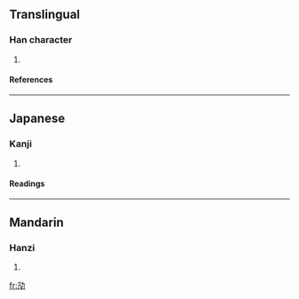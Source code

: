 ==Translingual==
===Han character===
{{Han char|rn=19|rad=力|as=04|sn=6|four=|canj=卜弓大尸 (YNKS)}}
# {{defn|Han}}
====References====
{{Han ref|kx=0146.210|dkj=02306|dj=0330.100|hdz=10367.090|uh=52A5|ud=21157}}
----
==Japanese==
===Kanji===
{{ja-kanji|grade=|rs=力04}}
# {{defn|Japanese}}
====Readings====
{{ja-readings|on=[[こう]] (kō), [[きょう]] (kyō)|kun=[[つよい]] (tsuyoi)}}
----
==Mandarin==
===Hanzi===
{{cmn-hanzi|pin=[[kēng]] (keng1)|wg=k'eng<sup>1</sup>}}
# {{defn|Mandarin}}

[[fr:劥]]